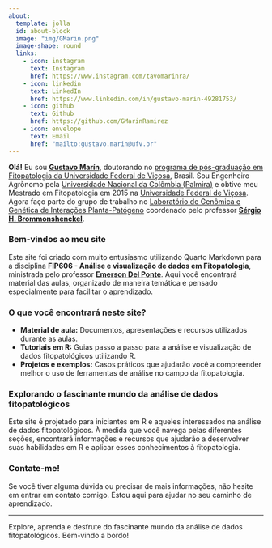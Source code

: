 ```yaml
---
about: 
  template: jolla
  id: about-block
  image: "img/GMarin.png"
  image-shape: round
  links:
    - icon: instagram
      text: Instagram
      href: https://www.instagram.com/tavomarinra/
    - icon: linkedin
      text: LinkedIn
      href: https://www.linkedin.com/in/gustavo-marin-49281753/
    - icon: github
      text: Github
      href: https://github.com/GMarinRamirez
    - icon: envelope
      text: Email
      href: "mailto:gustavo.marin@ufv.br"
---
```


::: {#about-block}
:::

**Olá!** Eu sou [**Gustavo Marín**](https://www.cenicafe.org/es/index.php/quienes_somos/nuestra_gente/quienes_somos_gustavo_adolfo_marin_ramirez), doutorando no [programa de pós-graduação em Fitopatologia da Universidade Federal de Viçosa](https://www.dfp.ufv.br/), Brasil. Sou Engenheiro Agrônomo pela [Universidade Nacional da Colômbia (Palmira)](https://www.palmira.unal.edu.co/) e obtive meu Mestrado em Fitopatologia em 2015 na [Universidade Federal de Viçosa](https://www.ufv.br/campus-vicosa/). Agora faço parte do grupo de trabalho no [Laboratório de Genômica e Genética de Interações Planta-Patógeno](https://bioagro.ufv.br/laboratorio-de-genomica-e-genetica-de-interacoes-planta-patogeno/) coordenado pelo professor [**Sérgio H. Brommonshenckel**](https://www.linkedin.com/in/sergio-brommonschenkel-6b908233/).



### Bem-vindos ao meu site

Este site foi criado com muito entusiasmo utilizando Quarto Markdown para a disciplina **FIP606 - Análise e visualização de dados em Fitopatologia**, ministrada pelo professor [**Emerson Del Ponte**](https://emersondelponte.netlify.app/). Aqui você encontrará material das aulas, organizado de maneira temática e pensado especialmente para facilitar o aprendizado.

### O que você encontrará neste site?

-   **Material de aula:** Documentos, apresentações e recursos utilizados durante as aulas.
-   **Tutoriais em R:** Guias passo a passo para a análise e visualização de dados fitopatológicos utilizando R.
-   **Projetos e exemplos:** Casos práticos que ajudarão você a compreender melhor o uso de ferramentas de análise no campo da fitopatologia.

### Explorando o fascinante mundo da análise de dados fitopatológicos

Este site é projetado para iniciantes em R e aqueles interessados na análise de dados fitopatológicos. À medida que você navega pelas diferentes seções, encontrará informações e recursos que ajudarão a desenvolver suas habilidades em R e aplicar esses conhecimentos à fitopatologia.

### Contate-me!

Se você tiver alguma dúvida ou precisar de mais informações, não hesite em entrar em contato comigo. Estou aqui para ajudar no seu caminho de aprendizado.

------------------------------------------------------------------------

Explore, aprenda e desfrute do fascinante mundo da análise de dados fitopatológicos. Bem-vindo a bordo!
